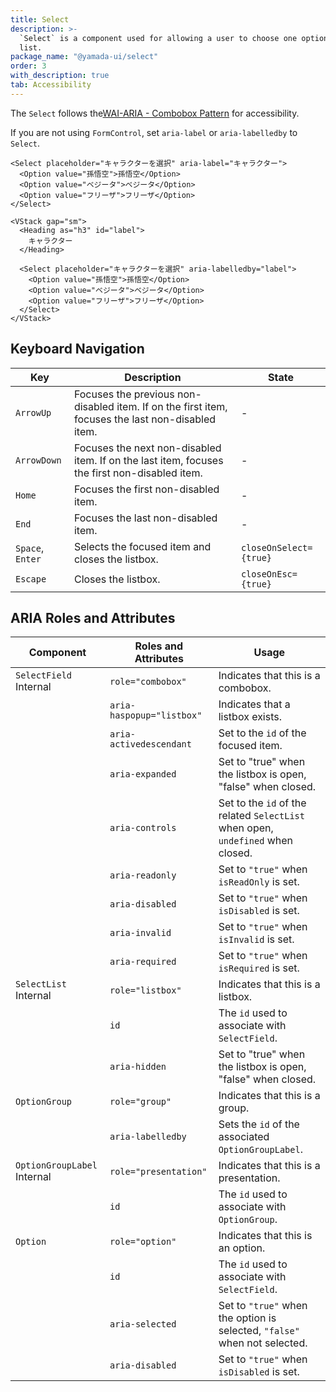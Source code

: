```yaml
---
title: Select
description: >-
  `Select` is a component used for allowing a user to choose one option from a
  list.
package_name: "@yamada-ui/select"
order: 3
with_description: true
tab: Accessibility
---
```


The `Select` follows the[WAI-ARIA - Combobox Pattern](https://www.w3.org/WAI/ARIA/apg/patterns/combobox/) for accessibility.

If you are not using `FormControl`, set `aria-label` or `aria-labelledby` to `Select`.

```tsx live=false
<Select placeholder="キャラクターを選択" aria-label="キャラクター">
  <Option value="孫悟空">孫悟空</Option>
  <Option value="ベジータ">ベジータ</Option>
  <Option value="フリーザ">フリーザ</Option>
</Select>
```

```tsx live=false
<VStack gap="sm">
  <Heading as="h3" id="label">
    キャラクター
  </Heading>

  <Select placeholder="キャラクターを選択" aria-labelledby="label">
    <Option value="孫悟空">孫悟空</Option>
    <Option value="ベジータ">ベジータ</Option>
    <Option value="フリーザ">フリーザ</Option>
  </Select>
</VStack>
```

## Keyboard Navigation

| Key              | Description                                                                                       | State                  |
| ---------------- | ------------------------------------------------------------------------------------------------- | ---------------------- |
| `ArrowUp`        | Focuses the previous non-disabled item. If on the first item, focuses the last non-disabled item. | -                      |
| `ArrowDown`      | Focuses the next non-disabled item. If on the last item, focuses the first non-disabled item.     | -                      |
| `Home`           | Focuses the first non-disabled item.                                                              | -                      |
| `End`            | Focuses the last non-disabled item.                                                               | -                      |
| `Space`, `Enter` | Selects the focused item and closes the listbox.                                                  | `closeOnSelect={true}` |
| `Escape`         | Closes the listbox.                                                                               | `closeOnEsc={true}`    |

## ARIA Roles and Attributes

| Component                              | Roles and Attributes      | Usage                                                                           |
| -------------------------------------- | ------------------------- | ------------------------------------------------------------------------------- |
| `SelectField` <Tag>Internal</Tag>      | `role="combobox"`         | Indicates that this is a combobox.                                              |
|                                        | `aria-haspopup="listbox"` | Indicates that a listbox exists.                                                |
|                                        | `aria-activedescendant`   | Set to the `id` of the focused item.                                            |
|                                        | `aria-expanded`           | Set to "true" when the listbox is open, "false" when closed.                    |
|                                        | `aria-controls`           | Set to the `id` of the related `SelectList` when open, `undefined` when closed. |
|                                        | `aria-readonly`           | Set to `"true"` when `isReadOnly` is set.                                       |
|                                        | `aria-disabled`           | Set to `"true"` when `isDisabled` is set.                                       |
|                                        | `aria-invalid`            | Set to `"true"` when `isInvalid` is set.                                        |
|                                        | `aria-required`           | Set to `"true"` when `isRequired` is set.                                       |
| `SelectList` <Tag>Internal</Tag>       | `role="listbox"`          | Indicates that this is a listbox.                                               |
|                                        | `id`                      | The `id` used to associate with `SelectField`.                                  |
|                                        | `aria-hidden`             | Set to "true" when the listbox is open, "false" when closed.                    |
| `OptionGroup`                          | `role="group"`            | Indicates that this is a group.                                                 |
|                                        | `aria-labelledby`         | Sets the `id` of the associated `OptionGroupLabel`.                             |
| `OptionGroupLabel` <Tag>Internal</Tag> | `role="presentation"`     | Indicates that this is a presentation.                                          |
|                                        | `id`                      | The `id` used to associate with `OptionGroup`.                                  |
| `Option`                               | `role="option"`           | Indicates that this is an option.                                               |
|                                        | `id`                      | The `id` used to associate with `SelectField`.                                  |
|                                        | `aria-selected`           | Set to `"true"` when the option is selected, `"false"` when not selected.       |
|                                        | `aria-disabled`           | Set to `"true"` when `isDisabled` is set.                                       |
